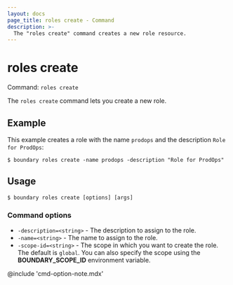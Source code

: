 ```yaml
---
layout: docs
page_title: roles create - Command
description: >-
  The "roles create" command creates a new role resource.
---
```


# roles create

Command: `roles create`

The `roles create` command lets you create a new role.

## Example

This example creates a role with the name `prodops` and the description `Role for ProdOps`:

```shell-session
$ boundary roles create -name prodops -description "Role for ProdOps"
```

## Usage

<CodeBlockConfig hideClipboard>

```shell-session
$ boundary roles create [options] [args]
```

</CodeBlockConfig>

### Command options

- `-description=<string>` - The description to assign to the role.
- `-name=<string>` - The name to assign to the role.
- `-scope-id=<string>` - The scope in which you want to create the role.
The default is `global`.
You can also specify the scope using the **BOUNDARY_SCOPE_ID** environment variable.

@include 'cmd-option-note.mdx'
